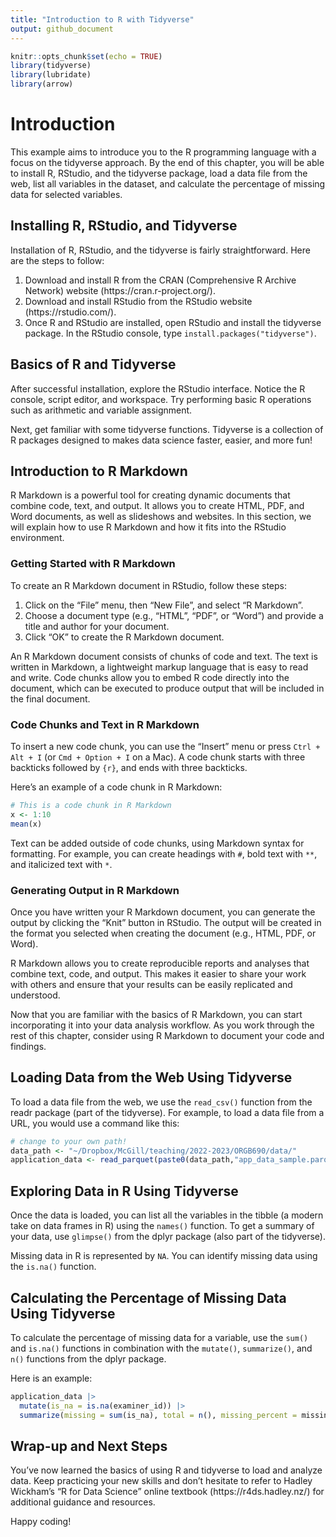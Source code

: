 ```yaml
---
title: "Introduction to R with Tidyverse"
output: github_document
---
```


```r
knitr::opts_chunk$set(echo = TRUE)
library(tidyverse)
library(lubridate)
library(arrow)
```

# Introduction

This example aims to introduce you to the R programming language with a focus on the tidyverse approach. By the end of this chapter, you will be able to install R, RStudio, and the tidyverse package, load a data file from the web, list all variables in the dataset, and calculate the percentage of missing data for selected variables.

## Installing R, RStudio, and Tidyverse

Installation of R, RStudio, and the tidyverse is fairly straightforward. Here are the steps to follow:

1. Download and install R from the CRAN (Comprehensive R Archive Network) website (https://cran.r-project.org/).
2. Download and install RStudio from the RStudio website (https://rstudio.com/).
3. Once R and RStudio are installed, open RStudio and install the tidyverse package. In the RStudio console, type `install.packages("tidyverse")`.

## Basics of R and Tidyverse

After successful installation, explore the RStudio interface. Notice the R console, script editor, and workspace. Try performing basic R operations such as arithmetic and variable assignment.

Next, get familiar with some tidyverse functions. Tidyverse is a collection of R packages designed to makes data science faster, easier, and more fun! 

## Introduction to R Markdown

R Markdown is a powerful tool for creating dynamic documents that combine code, text, and output. It allows you to create HTML, PDF, and Word documents, as well as slideshows and websites. In this section, we will explain how to use R Markdown and how it fits into the RStudio environment.

### Getting Started with R Markdown

To create an R Markdown document in RStudio, follow these steps:

1. Click on the "File" menu, then "New File", and select "R Markdown".
2. Choose a document type (e.g., "HTML", "PDF", or "Word") and provide a title and author for your document.
3. Click "OK" to create the R Markdown document.

An R Markdown document consists of chunks of code and text. The text is written in Markdown, a lightweight markup language that is easy to read and write. Code chunks allow you to embed R code directly into the document, which can be executed to produce output that will be included in the final document.

### Code Chunks and Text in R Markdown

To insert a new code chunk, you can use the "Insert" menu or press `Ctrl + Alt + I` (or `Cmd + Option + I` on a Mac). A code chunk starts with three backticks followed by `{r}`, and ends with three backticks.

Here's an example of a code chunk in R Markdown:

```r
# This is a code chunk in R Markdown
x <- 1:10
mean(x)
```

Text can be added outside of code chunks, using Markdown syntax for formatting. For example, you can create headings with `#`, bold text with `**`, and italicized text with `*`.

### Generating Output in R Markdown

Once you have written your R Markdown document, you can generate the output by clicking the "Knit" button in RStudio. The output will be created in the format you selected when creating the document (e.g., HTML, PDF, or Word).

R Markdown allows you to create reproducible reports and analyses that combine text, code, and output. This makes it easier to share your work with others and ensure that your results can be easily replicated and understood.

Now that you are familiar with the basics of R Markdown, you can start incorporating it into your data analysis workflow. As you work through the rest of this chapter, consider using R Markdown to document your code and findings.

## Loading Data from the Web Using Tidyverse

To load a data file from the web, we use the `read_csv()` function from the readr package (part of the tidyverse). For example, to load a data file from a URL, you would use a command like this:

```r
# change to your own path!
data_path <- "~/Dropbox/McGill/teaching/2022-2023/ORGB690/data/"
application_data <- read_parquet(paste0(data_path,"app_data_sample.parquet"))
```

## Exploring Data in R Using Tidyverse

Once the data is loaded, you can list all the variables in the tibble (a modern take on data frames in R) using the `names()` function. To get a summary of your data, use `glimpse()` from the dplyr package (also part of the tidyverse).

Missing data in R is represented by `NA`. You can identify missing data using the `is.na()` function.

## Calculating the Percentage of Missing Data Using Tidyverse

To calculate the percentage of missing data for a variable, use the `sum()` and `is.na()` functions in combination with the `mutate()`, `summarize()`, and `n()` functions from the dplyr package.

Here is an example:

```r
application_data |>
  mutate(is_na = is.na(examiner_id)) |>
  summarize(missing = sum(is_na), total = n(), missing_percent = missing/total*100)
```

## Wrap-up and Next Steps

You've now learned the basics of using R and tidyverse to load and analyze data. Keep practicing your new skills and don't hesitate to refer to Hadley Wickham's "R for Data Science" online textbook (https://r4ds.hadley.nz/) for additional guidance and resources.

Happy coding!
